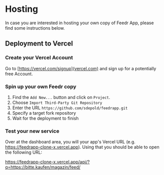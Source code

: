 # Hosting

In case you are interested in hosting your own copy of Feedr App, please find some instructions below.

## Deployment to Vercel

### Create your Vercel Account

Go to [https://vercel.com/signup](vercel.com) and sign up for a potentially free Account.

### Spin up your own Feedr copy

1. Find the `Add New...` button and click on `Project`.
2. Choose `Import Third-Party Git Repository`
3. Enter the URL `https://github.com/sdepold/feedrapp.git`
4. Specify a target fork repository
5. Wait for the deployment to finish

### Test your new service

Over at the dashboard area, you will your app's Vercel URL (e.g. https://feedrapp-clone-x.vercel.app). Using that 
you should be able to open the following URL:

https://feedrapp-clone-x.vercel.app/api/?q=https://bitte.kaufen/magazin/feed/
